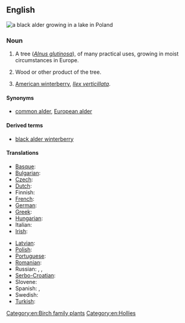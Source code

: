 ==English==
[[File:Alder in lake.jpg|thumb|a '''black alder''' growing in a lake in Poland]]
{{wikipedia|Alnus glutinosa}}

===Noun===
{{en-noun|~}}

# {{lb|en|countable|uncountable}} A tree (''[[Alnus glutinosa]]''), of many practical uses, growing in moist circumstances in Europe.
# {{lb|en|uncountable}} Wood or other product of the tree.
# [[American winterberry]], ''[[Ilex verticillata]]''.

====Synonyms====
* [[common alder]], [[European alder]]

====Derived terms====
* [[black alder winterberry]]

====Translations====
{{trans-top|''Alnus glutinosa'' tree}}
* [[Basque]]: {{t-needed|eu}}
* [[Bulgarian]]: {{t-needed|bg}}
* [[Czech]]: {{t-needed|cs}}
* [[Dutch]]: {{t-needed|nl}}
* Finnish: {{t+|fi|tervaleppä}}
* [[French]]: {{t-needed|fr}}
* [[German]]: {{t-needed|de}}
* [[Greek]]: {{t-needed|el}}
* [[Hungarian]]: {{t-needed|hu}}
* Italian: {{t|it|ontano nero|m}}
* [[Irish]]: {{t-needed|ga}}
{{trans-mid}}
* [[Latvian]]: {{t-needed|lv}}
* [[Polish]]: {{t-needed|pl}}
* [[Portuguese]]: {{t-needed|pt}}
* [[Romanian]]: {{t-needed|ro}}
* Russian: {{t|ru|ольха́ кле́йкая|f}}, {{t|ru|ольха́ чёрная|f}}, {{t|ru|ольха́ европе́йская|f}}
* [[Serbo-Croatian]]: {{t-needed|sh}}
* Slovene: {{t|sl|črna jelša}}
* Spanish: {{qualifier|Castilian Spanish}} {{t+|es|aliso|m}}, {{qualifier|Castilian Spanish}} {{t+|es|alisos|m-p}}
* Swedish: {{t+|sv|klibbal|c}}
* [[Turkish]]: {{t-needed|tr}}
{{trans-bottom}}


{{trans-top|wood or other product}}
{{trans-mid}}
{{trans-bottom}}

{{trans-see|American winterberry}}

[[Category:en:Birch family plants]]
[[Category:en:Hollies]]